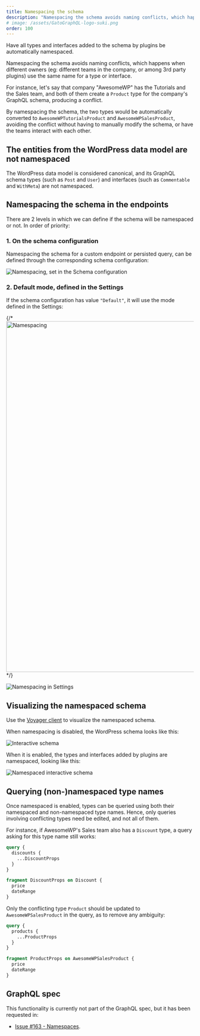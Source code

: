```yaml
---
title: Namespacing the schema
description: "Namespacing the schema avoids naming conflicts, which happens when different owners (eg: different teams in the company, or among 3rd party plugins) use the same name for a type or interface."
# image: /assets/GatoGraphQL-logo-suki.png
order: 100
---
```


Have all types and interfaces added to the schema by plugins be automatically namespaced.

Namespacing the schema avoids naming conflicts, which happens when different owners (eg: different teams in the company, or among 3rd party plugins) use the same name for a type or interface.

For instance, let's say that company "AwesomeWP" has the Tutorials and the Sales team, and both of them create a `Product` type for the company's GraphQL schema, producing a conflict.

By namespacing the schema, the two types would be automatically converted to `AwesomeWPTutorialsProduct` and `AwesomeWPSalesProduct`, avoiding the conflict without having to manually modify the schema, or have the teams interact with each other.

## The entities from the WordPress data model are not namespaced

The WordPress data model is considered canonical, and its GraphQL schema types (such as `Post` and `User`) and interfaces (such as `Commentable` and `WithMeta`) are not namespaced.

## Namespacing the schema in the endpoints

There are 2 levels in which we can define if the schema will be namespaced or not. In order of priority:

### 1. On the schema configuration

Namespacing the schema for a custom endpoint or persisted query, can be defined through the corresponding schema configuration:

![Namespacing, set in the Schema configuration](/assets/guides/upstream/schema-configuration-namespacing.png "Namespacing, set in the Schema configuration")

### 2. Default mode, defined in the Settings

If the schema configuration has value `"Default"`, it will use the mode defined in the Settings:

{/* <Image
  src=/assets/guides/upstream/settings-namespacing-default.png
  width="1024"
  height="940"
  alt=Namespacing in Settings
  caption=Namespacing in Settings
/> */}

![Namespacing in Settings](/assets/guides/upstream/settings-namespacing-default.png)

## Visualizing the namespaced schema

Use the [Voyager client](/guides/intro/intro-to-the-voyager-client) to visualize the namespaced schema.

When namespacing is disabled, the WordPress schema looks like this:

![Interactive schema](/assets/guides/upstream/normal-interactive-schema.png "Interactive schema")

When it is enabled, the types and interfaces added by plugins are namespaced, looking like this:

![Namespaced interactive schema](/assets/guides/upstream/namespaced-interactive-schema.png "Namespaced interactive schema")

## Querying (non-)namespaced type names

Once namespaced is enabled, types can be queried using both their namespaced and non-namespaced type names. Hence, only queries involving conflicting types need be edited, and not all of them.

For instance, if AwesomeWP's Sales team also has a `Discount` type, a query asking for this type name still works:

```graphql
query {
  discounts {
    ...DiscountProps
  }
}

fragment DiscountProps on Discount {
  price
  dateRange
}
```

Only the conflicting type `Product` should be updated to `AwesomeWPSalesProduct` in the query, as to remove any ambiguity:

```graphql
query {
  products {
    ...ProductProps
  }
}

fragment ProductProps on AwesomeWPSalesProduct {
  price
  dateRange
}
```

## GraphQL spec

This functionality is currently not part of the GraphQL spec, but it has been requested in:

- <a href="https://github.com/graphql/graphql-spec/issues/163" target="_blank">Issue #163 - Namespaces</a>.
